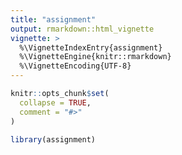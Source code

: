 ```yaml
---
title: "assignment"
output: rmarkdown::html_vignette
vignette: >
  %\VignetteIndexEntry{assignment}
  %\VignetteEngine{knitr::rmarkdown}
  %\VignetteEncoding{UTF-8}
---
```


```r
knitr::opts_chunk$set(
  collapse = TRUE,
  comment = "#>"
)
```

```r
library(assignment)
```
